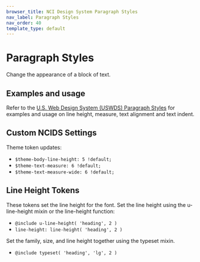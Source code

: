 ```yaml
---
browser_title: NCI Design System Paragraph Styles
nav_label: Paragraph Styles
nav_order: 40
template_type: default
---
```


# Paragraph Styles

Change the appearance of a block of text.

## Examples and usage

Refer to the [U.S. Web Design System (USWDS) Paragraph Styles](https://designsystem.digital.gov/utilities/paragraph-styles/) for examples and usage on line height, measure, text alignment and text indent.

## Custom NCIDS Settings

Theme token updates:

- `$theme-body-line-height: 5 !default;`
- `$theme-text-measure: 6 !default;`
- `$theme-text-measure-wide: 6 !default;`

## Line Height Tokens

These tokens set the line height for the font.
Set the line height using the u-line-height mixin or the line-height function:

- `@include u-line-height( 'heading', 2 )`
- `line-height: line-height( 'heading', 2 )`

Set the family, size, and line height together using the typeset mixin.

- `@include typeset( 'heading', 'lg', 2 )`
